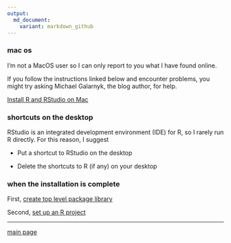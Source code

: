 ```yaml
---
output:
  md_document:
    variant: markdown_github
---
```


### mac os 

I'm not a MacOS user so I can only report to you what I have found online. 

If you follow the instructions linked below and encounter  problems, you might try asking Michael Galarnyk, the blog author, for help.  

[Install R and RStudio on Mac](https://medium.com/@GalarnykMichael/install-r-and-rstudio-on-mac-e911606ce4f4)

### shortcuts on the desktop

RStudio is an integrated development environment (IDE) for R, so I rarely run R directly. For this reason, I suggest

- Put a shortcut to RStudio on the desktop 

- Delete the shortcuts to R (if any) on your desktop 


### when the installation is complete

First,  [create top level package library](setup_Renviron.md) 

Second, [set up an R project](setup_R_project.md)

---

[main page](../README.md)



